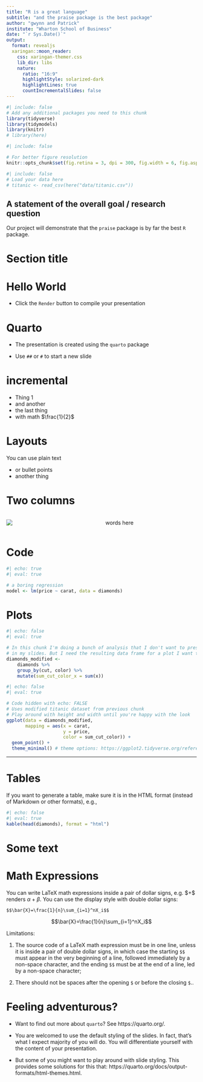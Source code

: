 ```yaml
---
title: "R is a great language"
subtitle: "and the praise package is the best package"
author: "gwynn and Patrick"
institute: "Wharton School of Business"
date: "`r Sys.Date()`"
output:
  format: revealjs
  xaringan::moon_reader:
    css: xaringan-themer.css
    lib_dir: libs
    nature:
      ratio: "16:9"
      highlightStyle: solarized-dark
      highlightLines: true
      countIncrementalSlides: false
---
```


```r
#| include: false
# Add any additional packages you need to this chunk
library(tidyverse)
library(tidymodels)
library(knitr)
# library(here)
```

```r
#| include: false

# For better figure resolution
knitr::opts_chunk$set(fig.retina = 3, dpi = 300, fig.width = 6, fig.asp = 0.618, out.width = "80%")
```

```r
#| include: false
# Load your data here
# titanic <- read_csv(here("data/titanic.csv"))
```

## A statement of the overall goal / research question

Our project will demonstrate that the `praise` package is by far the best `R` package.

# Section title

# Hello World

-   Click the `Render` button to compile your presentation

# Quarto

-   The presentation is created using the `quarto` package

-   Use `##` or `#` to start a new slide

# incremental

::: incremental
-   Thing 1
-   and another
-   the last thing
-   with math $\frac{1}{2}$
:::

# Layouts

You can use plain text

-   or bullet points
-   another thing

# Two columns

::: columns
::: {.column width="50%"}
![](img/confetti.jpg)
:::

::: {.column width="50%"}
words here
:::
:::

##  {background-image="img/confetti.jpg" background-size="contain"}

# Code

```r
#| echo: true
#| eval: true

# a boring regression
model <- lm(price ~ carat, data = diamonds)
```

# Plots

```r
#| echo: false
#| eval: true

# In this chunk I'm doing a bunch of analysis that I don't want to present 
# in my slides. But I need the resulting data frame for a plot I want to present.
diamonds_modified <- 
    diamonds %>%
    group_by(cut, color) %>%
    mutate(sum_cut_color_x = sum(x))
```

```r
#| echo: false
#| eval: true

# Code hidden with echo: FALSE
# Uses modified titanic dataset from previous chunk
# Play around with height and width until you're happy with the look
ggplot(data = diamonds_modified, 
       mapping = aes(x = carat, 
                     y = price, 
                     color = sum_cut_color)) +
  geom_point() + 
  theme_minimal() # theme options: https://ggplot2.tidyverse.org/reference/ggtheme.html
```

------------------------------------------------------------------------

# Tables

If you want to generate a table, make sure it is in the HTML format (instead of Markdown or other formats), e.g.,

```r
#| echo: false
#| eval: true
kable(head(diamonds), format = "html")
```

# Some text {background-image="https://www.purina.com.au/-/media/project/purina/main/breeds/dog/dog_boston-terrier_desktop.jpg?h" background-size="cover"}

# Math Expressions

You can write LaTeX math expressions inside a pair of dollar signs, e.g. \$\alpha+\beta\$ renders $\alpha+\beta$. You can use the display style with double dollar signs:

    $$\bar{X}=\frac{1}{n}\sum_{i=1}^nX_i$$

$$\bar{X}=\frac{1}{n}\sum_{i=1}^nX_i$$

Limitations:

1.  The source code of a LaTeX math expression must be in one line, unless it is inside a pair of double dollar signs, in which case the starting `$$` must appear in the very beginning of a line, followed immediately by a non-space character, and the ending `$$` must be at the end of a line, led by a non-space character;

2.  There should not be spaces after the opening `$` or before the closing `$`..

# Feeling adventurous?

-   Want to find out more about `quarto`? See https://quarto.org/.

-   You are welcomed to use the default styling of the slides. In fact, that's what I expect majority of you will do. You will differentiate yourself with the content of your presentation.

-   But some of you might want to play around with slide styling. This provides some solutions for this that: https://quarto.org/docs/output-formats/html-themes.html.
